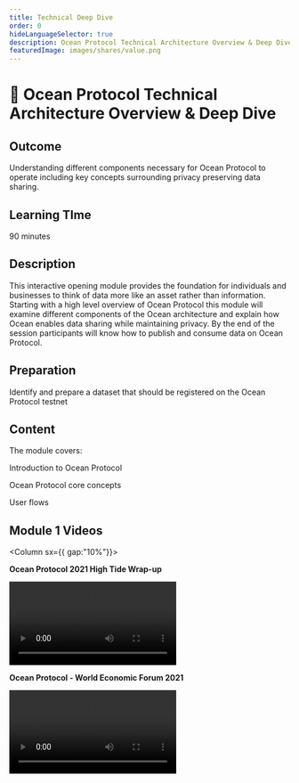 ```yaml
---
title: Technical Deep Dive
order: 0
hideLanguageSelector: true
description: Ocean Protocol Technical Architecture Overview & Deep Dive
featuredImage: images/shares/value.png
---
```


# 🐠 Ocean Protocol Technical Architecture Overview & Deep Dive

## Outcome

Understanding different components necessary for Ocean Protocol to operate including key concepts surrounding privacy preserving data sharing. 

## Learning TIme 

90 minutes

## Description

This interactive opening module provides the foundation for individuals and businesses to think of data more like an asset rather than information. Starting with a high level overview of Ocean Protocol this module will examine different components of the Ocean architecture and explain how Ocean enables data sharing while maintaining privacy. By the end of the session participants will know how to publish and consume data on Ocean Protocol.

## Preparation

Identify and prepare a dataset that should be registered on the Ocean Protocol testnet  

## Content

The module covers:

<Process>
Introduction to Ocean Protocol

Ocean Protocol core concepts

User flows
</Process>

## Module 1 Videos 

<Column sx={{ gap:"10%"}}>

<Box>

**Ocean Protocol 2021 High Tide Wrap-up**

<Video src="https://www.youtube.com/embed/BS1d6dir2_U" />

</Box>

<Box>

**Ocean Protocol - World Economic Forum 2021**

<Video src="https://www.youtube.com/embed/etv7r3BE7kU" />

</Box>

</Column>

